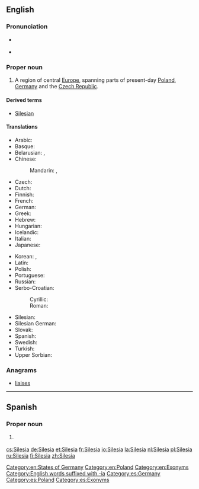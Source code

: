 {{also|silesia}}
==English==
{{wikipedia}}

===Pronunciation===
* {{a|RP}} {{IPA|/saɪˈliːʃə/|lang=en}}
* {{a|US}} {{IPA|/saɪˈliʒə/|lang=en}}

===Proper noun===
{{en-proper noun}}

# A region of central [[Europe]], spanning parts of present-day [[Poland]], [[Germany]] and the [[Czech Republic]].

====Derived terms====
* [[Silesian]]

====Translations====
{{trans-top|region}}
* Arabic: {{t|ar|سِيلِيزْيَا|f|tr=silīzyā}}
* Basque: {{t|eu|Silesia}}
* Belarusian: {{t|be|Сіле́зія|f|sc=Cyrl}}, {{t|be|Шлёнск|m|sc=Cyrl}}
* Chinese:
*: Mandarin: {{t+|cmn|西里西亞|sc=Hani}}, {{t|cmn|西里西亚|tr=Xīlǐxīyà|sc=Hani}}
* Czech: {{t+|cs|Slezsko|n}}
* Dutch: {{t+|nl|Silezië}}
* Finnish: {{t+|fi|Sleesia}}
* French: {{t+|fr|Silésie|f}}
* German: {{t+|de|Schlesien|n}}
* Greek: {{t|el|Σιλεσία}}
* Hebrew: {{t|he|שלזיה|sc=Hebr}}
* Hungarian: {{t+|hu|Szilézia}}
* Icelandic: {{t|is|Slésía|f}}
* Italian: {{t+|it|Slesia|f}}
* Japanese: {{t|ja|シレジア|tr=Shirejia|sc=Jpan}}
{{trans-mid}}
* Korean: {{t|ko|슐롱스크|tr=Syullongseukeu|sc=Kore}}, {{t|ko|실레지아|tr=Sillejia|sc=Kore}}
* Latin: {{t|la|Silesia|f}}
* Polish: {{t+|pl|Śląsk|m}}
* Portuguese: {{t|pt|Silésia|f}}
* Russian: {{t|ru|Силе́зия|f}}
* Serbo-Croatian:
*: Cyrillic: {{t|sh|Шлеска}}
*: Roman: {{t+|sh|Šleska}}
* Silesian: {{t|szl|Ślůnsk}}
* Silesian German: {{t|sli|Schläsing}}
* Slovak: {{t|sk|Sliezsko|n}}
* Spanish: {{t|es|Silesia|f}}
* Swedish: {{t|sv|Schlesien}}
* Turkish: {{t|tr|Silezya}}
* Upper Sorbian: {{t|hsb|Šleska}}
{{trans-bottom}}

===Anagrams===
* [[liaises#English|liaises]]

[[Category:en:States of Germany‎]]
[[Category:en:Poland]]
[[Category:en:Exonyms]]
[[Category:English words suffixed with -ia]]

----

==Spanish==
{{wikipedia|lang=es}}

===Proper noun===
{{es-proper noun|f}}

# {{l|en|Silesia}} {{gloss|region}}

[[Category:es:Germany]]
[[Category:es:Poland]]
[[Category:es:Exonyms]]

[[cs:Silesia]]
[[de:Silesia]]
[[et:Silesia]]
[[fr:Silesia]]
[[io:Silesia]]
[[la:Silesia]]
[[nl:Silesia]]
[[pl:Silesia]]
[[ru:Silesia]]
[[fi:Silesia]]
[[zh:Silesia]]